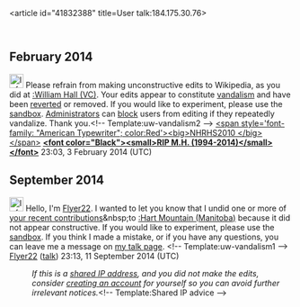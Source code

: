 <article id="41832388" title=User talk:184.175.30.76>
	<talkpage id="41832388" title="User talk:184.175.30.76">
==February 2014==
[[File:Information orange.svg|25px|alt=Information icon]] Please refrain from making unconstructive edits to Wikipedia, as you did at [[:William Hall (VC)]]. Your edits appear to constitute [[Wikipedia:Vandalism|vandalism]] and have been [[Help:Reverting|reverted]] or removed. If you would like to experiment, please use the [[Wikipedia:Sandbox|sandbox]]. [[Wikipedia:Administrators|Administrators]] can [[WP:BLOCK|block]] users from editing if they repeatedly vandalize. Thank you.&lt;!-- Template:uw-vandalism2 --&gt; [[User:NHRHS2010|&lt;span style='font-family: &quot;American Typewriter&quot;; color:Red'&gt;&lt;big&gt;NHRHS2010 &lt;/big&gt;&lt;/span&gt;]] '''[[User talk:NHRHS2010|&lt;font color=&quot;Black&quot;&gt;&lt;small&gt;RIP M.H. (1994-2014)&lt;/small&gt;&lt;/font&gt;]]''' 23:03, 3 February 2014 (UTC)
== September 2014 ==
[[File:Information.svg|25px|alt=Information icon]] Hello, I'm [[User:Flyer22|Flyer22]]. I wanted to let you know that I undid one or more of [[Special:Contributions/184.175.30.76|your recent contributions]]&amp;nbsp;to [[:Hart Mountain (Manitoba)]] because it did not appear constructive. If you would like to experiment, please use the [[WP:sandbox|sandbox]]. If you think I made a mistake, or if you have any questions, you can leave me a message on [[User_talk:Flyer22|my talk page]]. &lt;!-- Template:uw-vandalism1 --&gt;  [[User:Flyer22|Flyer22]] ([[User talk:Flyer22|talk]]) 23:13, 11 September 2014 (UTC)
:''If this is a [[Network address translation|shared IP address]], and you did not make the edits, consider [[Wikipedia:Why create an account?|creating an account]] for yourself so you can avoid further irrelevant notices.''&lt;!-- Template:Shared IP advice --&gt;
	</talkpage>
</article>